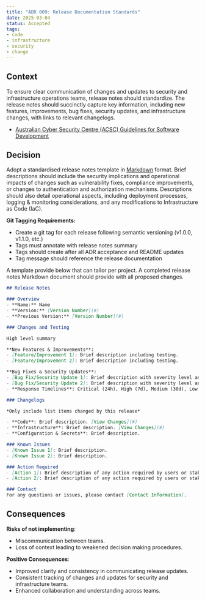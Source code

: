 ```yaml
---
title: "ADR 009: Release Documentation Standards"
date: 2025-03-04
status: Accepted
tags:
- code
- infrastructure
- security
- change
---
```


## Context

To ensure clear communication of changes and updates to security and infrastructure operations teams, release notes should standardize. The release notes should succinctly capture key information, including new features, improvements, bug fixes, security updates, and infrastructure changes, with links to relevant changelogs.

- [Australian Cyber Security Centre (ACSC) Guidelines for Software Development](https://www.cyber.gov.au/resources-business-and-government/essential-cyber-security/ism/cyber-security-guidelines/guidelines-software-development)

## Decision

Adopt a standardised release notes template in [Markdown](https://docs.github.com/en/get-started/writing-on-github/getting-started-with-writing-and-formatting-on-github/basic-writing-and-formatting-syntax) format. Brief descriptions should include the security implications and operational impacts of changes such as vulnerability fixes, compliance improvements, or changes to authentication and authorization mechanisms. Descriptions should also detail operational aspects, including deployment processes, logging & monitoring considerations, and any modifications to Infrastructure as Code (IaC).

**Git Tagging Requirements:**

- Create a git tag for each release following semantic versioning (v1.0.0, v1.1.0, etc.)
- Tags must annotate with release notes summary
- Tags should create after all ADR acceptance and README updates
- Tag message should reference the release documentation

A template provide below that can tailor per project. A completed release notes Markdown document should provide with all proposed changes.

```markdown
## Release Notes

### Overview
- **Name:** Name
- **Version:** [Version Number](#)
- **Previous Version:** [Version Number](#)

### Changes and Testing

High level summary

**New Features & Improvements**:
- [Feature/Improvement 1]: Brief description including testing.
- [Feature/Improvement 2]: Brief description including testing.

**Bug Fixes & Security Updates**:
- [Bug Fix/Security Update 1]: Brief description with severity level and response timeline.
- [Bug Fix/Security Update 2]: Brief description with severity level and response timeline.
- **Response Timelines**: Critical (24h), High (7d), Medium (30d), Low (90d)

### Changelogs

*Only include list items changed by this release*

- **Code**: Brief description. [View Changes](#)
- **Infrastructure**: Brief description. [View Changes](#)
- **Configuration & Secrets**: Brief description.

### Known Issues
- [Known Issue 1]: Brief description.
- [Known Issue 2]: Brief description.

### Action Required
- [Action 1]: Brief description of any action required by users or stakeholders.
- [Action 2]: Brief description of any action required by users or stakeholders.

### Contact
For any questions or issues, please contact [Contact Information].
```

## Consequences

**Risks of not implementing**:

- Miscommunication between teams.
- Loss of context leading to weakened decision making procedures.

**Positive Consequences**:

- Improved clarity and consistency in communicating release updates.
- Consistent tracking of changes and updates for security and infrastructure teams.
- Enhanced collaboration and understanding across teams.
